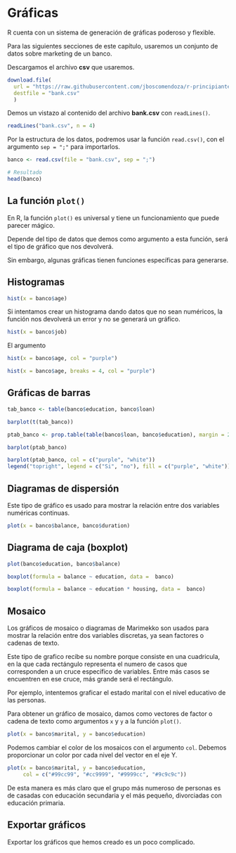 # Gráficas
R cuenta con un sistema de generación de gráficas poderoso y flexible.


Para las siguientes secciones de este capítulo, usaremos un conjunto de datos sobre marketing de un banco.

Descargamos el archivo **csv** que usaremos.
```r
download.file(
  url = "https://raw.githubusercontent.com/jboscomendoza/r-principiantes-bookdown/master/datos/bank.csv", 
  destfile = "bank.csv"
  )
```

Demos un vistazo al contenido del archivo **bank.csv** con `readLines()`.
```r
readLines("bank.csv", n = 4) 
```

Por la estructura de los datos, podremos usar la función  `read.csv()`, con el argumento `sep = ";"` para importarlos.
```r
banco <- read.csv(file = "bank.csv", sep = ";")

# Resultado
head(banco)
```

## La función `plot()`
En R, la función `plot()` es universal y tiene un funcionamiento que puede parecer mágico.

Depende del tipo de datos que demos como argumento a esta función, será el tipo de gráfico que nos devolverá.

Sin embargo, algunas gráficas tienen funciones específicas para generarse.

## Histogramas
```r
hist(x = banco$age)
```

Si intentamos crear un histograma dando datos que no sean numéricos, la función nos devolverá un error y no se generará un gráfico.
```r
hist(x = banco$job)
```

El argumento
```r
hist(x = banco$age, col = "purple")
```

```r
hist(x = banco$age, breaks = 4, col = "purple")
```


## Gráficas de barras

```r
tab_banco <- table(banco$education, banco$loan)
```

```r
barplot(t(tab_banco))
```

```r
ptab_banco <- prop.table(table(banco$loan, banco$education), margin = 2)
```

```r
barplot(ptab_banco)
```
```r
barplot(ptab_banco, col = c("purple", "white"))
legend("topright", legend = c("Si", "no"), fill = c("purple", "white"))
```


## Diagramas de dispersión
Este tipo de gráfico es usado para mostrar la relación entre dos variables numéricas continuas.
```r
plot(x = banco$balance, banco$duration)
```


## Diagrama de caja (boxplot)
```r
plot(banco$education, banco$balance)

```

```r
boxplot(formula = balance ~ education, data =  banco)
```

```r
boxplot(formula = balance ~ education * housing, data =  banco)
```

## Mosaico
Los gráficos de mosaico o diagramas de Marimekko son usados para mostrar la relación entre dos variables discretas, ya sean factores o cadenas de texto.

Este tipo de grafico recibe su nombre porque consiste en una cuadricula, en la que cada rectángulo representa el numero de casos que corresponden a un cruce específico de variables. Entre más casos se encuentren en ese cruce, más grande será el rectángulo.

Por ejemplo, intentemos graficar el estado marital con el nivel educativo de las personas.

Para obtener un gráfico de mosaico, damos como vectores de factor o cadena de texto como argumentos `x` y `y` a la función `plot()`.
```r
plot(x = banco$marital, y = banco$education)
```

Podemos cambiar el color de los mosaicos con el argumento `col`. Debemos proporcionar un color por cada nivel del vector en el eje Y.
```r
plot(x = banco$marital, y = banco$education, 
     col = c("#99cc99", "#cc9999", "#9999cc", "#9c9c9c"))
```

De esta manera es más claro que el grupo más numeroso de personas es de casadas con educación secundaria y el más pequeño, divorciadas con educación primaria.

## Exportar gráficos
Exportar los gráficos que hemos creado es un poco complicado.



